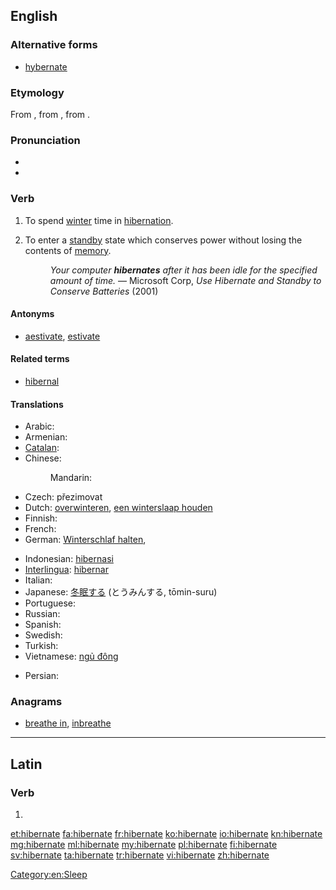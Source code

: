 ==English==

===Alternative forms===
* [[hybernate]]

===Etymology===
From {{etyl|la}} {{term|hibernatus|lang=la}}, from {{term|hiberno|hibernō|lang=la}}, from {{term|hibernus|hībernus|winter|lang=la}}.

===Pronunciation===
* {{SAMPA|/"haIb@%neIt/}}
* {{IPA|/ˈhaɪbəˌneɪt/}}

===Verb===
{{en-verb|hibernat|ing}}

# {{intransitive}} To spend [[winter]] time in [[hibernation]].
# {{intransitive}} {{computing}} To enter a [[standby]] state which conserves power without losing the contents of [[memory]].
#: ''Your computer '''hibernates''' after it has been idle for the specified amount of time.'' &mdash; Microsoft Corp, ''Use Hibernate and Standby to Conserve Batteries'' (2001)

====Antonyms====
* [[aestivate]], [[estivate]]

====Related terms====
* [[hibernal]]

====Translations====
{{trans-top|winter sleep}}
* Arabic: {{t|ar|أسبت|tr='asbata}}
* Armenian: {{t|hy|ձմեռել|tr=jmeṙel}}
* [[Catalan]]: {{t|ca|hibernar}}
* Chinese:
*: Mandarin: {{t-|cmn|冬眠|tr=dōngmián|sc=Hani}}
* Czech: přezimovat
* Dutch: [[overwinteren]], [[een winterslaap houden]]
* Finnish: {{t-|fi|horrostaa}}
* French: {{t+|fr|hiberner}}
* German: [[Winterschlaf halten]],  {{t|de|überwintern}}
{{trans-mid}}
* Indonesian: [[hibernasi]]
* [[Interlingua]]: [[hibernar]]
* Italian: {{t-|it|ibernare}}
* Japanese: [[冬眠]]する (とうみんする, tōmin-suru)
* Portuguese: {{t+|pt|hibernar}}
* Russian: {{t+|ru|зимовать|tr=zimovát'}}
* Spanish: {{t-|es|hibernar}}
* Swedish: {{t+|sv|övervintra}}
* Turkish: {{t+|tr|kış uykusuna yatmak}}
* Vietnamese: [[ngủ đông]]
{{trans-bottom}}

{{trans-top|computer standby}}
* Persian: {{t|fa|خواب زمستانی|sc=fa-Arab}}
{{trans-mid}}
{{trans-bottom}}

===Anagrams===
* [[breathe in#English|breathe in]], [[inbreathe#English|inbreathe]]

[[Category:en:Sleep]]

----

==Latin==

===Verb===
{{la-verb-form|hībernāte}}

# {{conjugation of|hiberno|hībernō|1|p|pres|act|imp|lang=la}}

[[et:hibernate]]
[[fa:hibernate]]
[[fr:hibernate]]
[[ko:hibernate]]
[[io:hibernate]]
[[kn:hibernate]]
[[mg:hibernate]]
[[ml:hibernate]]
[[my:hibernate]]
[[pl:hibernate]]
[[fi:hibernate]]
[[sv:hibernate]]
[[ta:hibernate]]
[[tr:hibernate]]
[[vi:hibernate]]
[[zh:hibernate]]